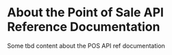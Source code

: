 # About the Point of Sale API Reference Documentation

Some tbd content about the POS API ref documentation

